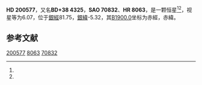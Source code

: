 {{Starbox begin
| name = HD 200577
}}
{{Starbox observe
| epoch = [[J2000.0|J2000.0]]
| constell = {{星座名待查}}<ref name=SIMBAD>{{cite web
 | url=http://simbad.u-strasbg.fr/simbad/sim-id?Ident=HR+8063
 | title=Pulsating variable Star
 | publisher=Centre de Données astronomiques de Strasbourg
 | work=SIMBAD
 | accessdate=2012-07-13
 | archive-date=2019-07-28
 | archive-url=https://web.archive.org/web/20190728124459/http://simbad.u-strasbg.fr/simbad/sim-id%3FIdent%3DHR%2B8063
 }}</ref><ref name=DATA>{{cite web
 | url=http://vizier.u-strasbg.fr/viz-bin/VizieR-5?-out.add=.&-source=5050&-corr=PK=HR&-out.max=9999&HR=8063
 | title=VizieR Detailed Page
 | accessdate=2012-07-13
 | archive-date=2016-03-04
 | archive-url=https://web.archive.org/web/20160304220921/http://vizier.u-strasbg.fr/viz-bin/VizieR-5?-out.add=.&-source=5050&-corr=PK=HR&-out.max=9999&HR=8063
 | dead-url=no
 }}</ref>
| 星官 = 
| ra = {{RA|21|3|4.8}}<ref name=SIMBAD /><ref name=DATA />
| dec = {{DEC|+38|39|27}}<ref name=SIMBAD /><ref name=DATA />
| appmag_v = 6.07<ref name=SIMBAD /><ref name=DATA />
}}
{{Starbox character
| class = G8III<ref name=SIMBAD /><ref name=DATA />
| b-v = 1.01<ref name=SIMBAD /><ref name=DATA />
| u-b = 0.79<ref name=SIMBAD /><ref name=DATA />
| r-i = <ref name=SIMBAD /><ref name=DATA />
| variable = 
}}
{{Starbox astrometry
| radial_v = 0.79
| prop_mo_ra = -3
| parallax = 
| p_error = 
}}
{{Starbox catalog
| names =BD+38 4325，[[SAO星表|SAO]] 70832，[[HD星表|HD]] 200577，[[HR星表|HR]] 8063}}
{{Starbox reference |Simbad=HR+8063}}
{{Starbox end}}

'''HD 200577'''，又名'''BD+38 4325'''，'''SAO 70832'''、'''HR 8063'''，是一颗恒星<ref name=SIMBAD /><ref name=DATA />，视星等为6.07，位于[[銀道座標系|銀經]]81.75，[[銀道座標系|銀緯]]-5.32，其[[B1900.0|B1900.0]]坐标为赤經{{RA|20|59|11.9}}，赤緯{{DEC|+38|-5.32|43}}。

== 参考文献 ==
{{reflist}}

{{star-stub}}

[[Category:HD和HDE天體|200577]]
[[Category:HR天體|8063]]
[[Category:SAO天體|70832]]